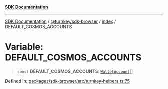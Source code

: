 [**SDK Documentation**](../../../../README.mdx)

***

[SDK Documentation](../../../../packages.mdx) / [@turnkey/sdk-browser](../../README.mdx) / [index](../README.mdx) / DEFAULT\_COSMOS\_ACCOUNTS

# Variable: DEFAULT\_COSMOS\_ACCOUNTS

> `const` **DEFAULT\_COSMOS\_ACCOUNTS**: [`WalletAccount`](../interfaces/WalletAccount.mdx)[]

Defined in: [packages/sdk-browser/src/turnkey-helpers.ts:75](https://github.com/tkhq/sdk/blob/078f5423e923fbd1d7fd39440402d7f01d09c3d0/packages/sdk-browser/src/turnkey-helpers.ts#L75)
